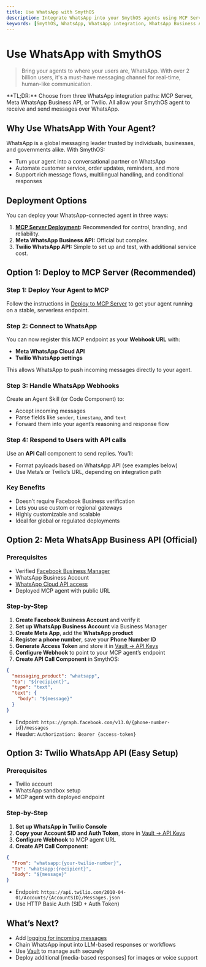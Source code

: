 ```yaml
---
title: Use WhatsApp with SmythOS
description: Integrate WhatsApp into your SmythOS agents using MCP Server, Meta Business API, or Twilio.
keywords: [SmythOS, WhatsApp, WhatsApp integration, WhatsApp Business API, Twilio, MCP deployment, messaging bot]
---
```


# Use WhatsApp with SmythOS

> Bring your agents to where your users are, WhatsApp. With over 2 billion users, it's a must-have messaging channel for real-time, human-like communication.

<InfoCallout>
**TL;DR:** Choose from three WhatsApp integration paths: MCP Server, Meta WhatsApp Business API, or Twilio. All allow your SmythOS agent to receive and send messages over WhatsApp.
</InfoCallout>

<Divider />

## Why Use WhatsApp With Your Agent?

WhatsApp is a global messaging leader trusted by individuals, businesses, and governments alike. With SmythOS:

- Turn your agent into a conversational partner on WhatsApp
- Automate customer service, order updates, reminders, and more
- Support rich message flows, multilingual handling, and conditional responses

<Divider />

## Deployment Options

You can deploy your WhatsApp-connected agent in three ways:

1. **[MCP Server Deployment](/docs/agent-deployments/deployments/deploy-to-mcp-server):** Recommended for control, branding, and reliability.
2. **Meta WhatsApp Business API:** Official but complex.
3. **Twilio WhatsApp API:** Simple to set up and test, with additional service cost.

<Divider />

## Option 1: Deploy to MCP Server (Recommended)

### Step 1: Deploy Your Agent to MCP

Follow the instructions in [Deploy to MCP Server](/docs/agent-deployments/deployments/deploy-to-mcp-server) to get your agent running on a stable, serverless endpoint.

<PromptCard prompt="Deploy your agent to MCP Server and use its public URL for WhatsApp webhooks." />

### Step 2: Connect to WhatsApp

You can now register this MCP endpoint as your **Webhook URL** with:

- **Meta WhatsApp Cloud API**
- **Twilio WhatsApp settings**

This allows WhatsApp to push incoming messages directly to your agent.

### Step 3: Handle WhatsApp Webhooks

Create an Agent Skill (or Code Component) to:

- Accept incoming messages
- Parse fields like `sender`, `timestamp`, and `text`
- Forward them into your agent’s reasoning and response flow

### Step 4: Respond to Users with API calls

Use an **API Call** component to send replies. You’ll:

- Format payloads based on WhatsApp API (see examples below)
- Use Meta’s or Twilio’s URL, depending on integration path

### Key Benefits

- Doesn’t require Facebook Business verification
- Lets you use custom or regional gateways
- Highly customizable and scalable
- Ideal for global or regulated deployments

<Divider />

## Option 2: Meta WhatsApp Business API (Official)

### Prerequisites

- Verified [Facebook Business Manager](https://business.facebook.com/)
- WhatsApp Business Account
- [WhatsApp Cloud API access](https://developers.facebook.com/docs/whatsapp/)
- Deployed MCP agent with public URL

### Step-by-Step

1. **Create Facebook Business Account** and verify it
2. **Set up WhatsApp Business Account** via Business Manager
3. **Create Meta App**, add the **WhatsApp product**
4. **Register a phone number**, save your **Phone Number ID**
5. **Generate Access Token** and store it in [Vault → API Keys](/docs/agent-collaboration/working-with-agents/vault-sharing)
6. **Configure Webhook** to point to your MCP agent’s endpoint
7. **Create API Call Component** in SmythOS:

```json
{
  "messaging_product": "whatsapp",
  "to": "${recipient}",
  "type": "text",
  "text": {
    "body": "${message}"
  }
}
```

- Endpoint: `https://graph.facebook.com/v13.0/{phone-number-id}/messages`
- Header: `Authorization: Bearer {access-token}`

<Divider />

## Option 3: Twilio WhatsApp API (Easy Setup)

### Prerequisites

- Twilio account
- WhatsApp sandbox setup
- MCP agent with deployed endpoint

### Step-by-Step

1. **Set up WhatsApp in Twilio Console**
2. **Copy your Account SID and Auth Token**, store in [Vault → API Keys](/docs/agent-collaboration/working-with-agents/vault-sharing)
3. **Configure Webhook** to MCP agent URL
4. **Create API Call Component**:

```json
{
  "From": "whatsapp:{your-twilio-number}",
  "To": "whatsapp:{recipient}",
  "Body": "${message}"
}
```

- Endpoint: `https://api.twilio.com/2010-04-01/Accounts/{AccountSID}/Messages.json`
- Use HTTP Basic Auth (SID + Auth Token)

<Divider />

## What’s Next?

- Add [logging for incoming messages](/docs/agent-studio/agent-settings/logs)
- Chain WhatsApp input into LLM-based responses or workflows
- Use [Vault](/docs/agent-collaboration/working-with-agents/vault-sharing) to manage auth securely
- Deploy additional [media-based responses] for images or voice support

<PromptCard prompt="Let your users message your agent directly on WhatsApp using Twilio or Meta API and an MCP-deployed webhook." />
